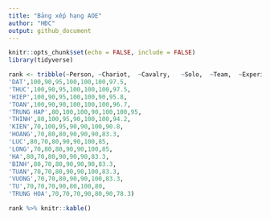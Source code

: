 ```yaml
---
title: "Bảng xếp hạng AOE"
author: "HĐC"
output: github_document
---
```


```r
knitr::opts_chunk$set(echo = FALSE, include = FALSE)
library(tidyverse)
```


```r
rank <- tribble(~Person, ~Chariot,	~Cavalry,	~Solo,	~Team,	~Experience,	~Practice,	~Average,
'DAT',100,90,95,100,100,100,97.5,
'THUC',100,90,95,100,100,100,97.5,
'HIEP',100,90,95,100,100,90,95.8,
'TOAN',100,90,90,100,100,100,96.7,
'TRUNG HAP',80,100,100,90,100,100,95,
'THINH',80,100,95,90,100,100,94.2,
'KIEN',70,100,95,90,90,100,90.8,
'HOANG',70,80,80,90,90,90,83.3,
'LUC',80,70,80,90,90,100,85,
'LONG',70,80,80,90,90,100,85,
'HA',80,70,80,90,90,90,83.3,
'BINH',80,70,80,90,90,90,83.3,
'TUAN',70,70,80,90,90,100,83.3,
'VUONG',70,70,80,90,90,100,83.3,
'TU',70,70,70,90,80,100,80,
'TRUNG HOA',70,70,70,90,80,90,78.3)

```

```r
rank %>% knitr::kable()
```

